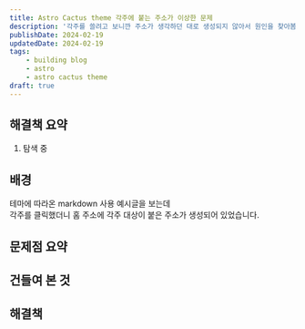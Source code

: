 ```yaml
---
title: Astro Cactus theme 각주에 붙는 주소가 이상한 문제
description: '각주를 쓸려고 보니깐 주소가 생각하던 대로 생성되지 않아서 원인을 찾아봄.'
publishDate: 2024-02-19
updatedDate: 2024-02-19
tags: 
    - building blog
    - astro
    - astro cactus theme
draft: true
---
```


## 해결책 요약
1. 탐색 중
## 배경

테마에 따라온 markdown 사용 예시글을 보는데  
각주를 클릭했더니 홈 주소에 각주 대상이 붙은 주소가 생성되어 있었습니다.  


## 문제점 요약
## 건들여 본 것
## 해결책
